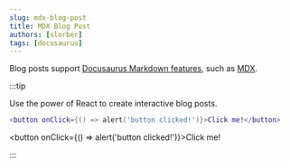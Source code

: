 ```yaml
---
slug: mdx-blog-post
title: MDX Blog Post
authors: [slorber]
tags: [docusaurus]
---
```


Blog posts support [Docusaurus Markdown features](https://docusaurus.io/docs/markdown-features), such as [MDX](https://mdxjs.com/).

:::tip

Use the power of React to create interactive blog posts.

```lua
<button onClick={() => alert('button clicked!')}>Click me!</button>
```

<button onClick={() => alert('button clicked!')}>Click me!</button>

:::
